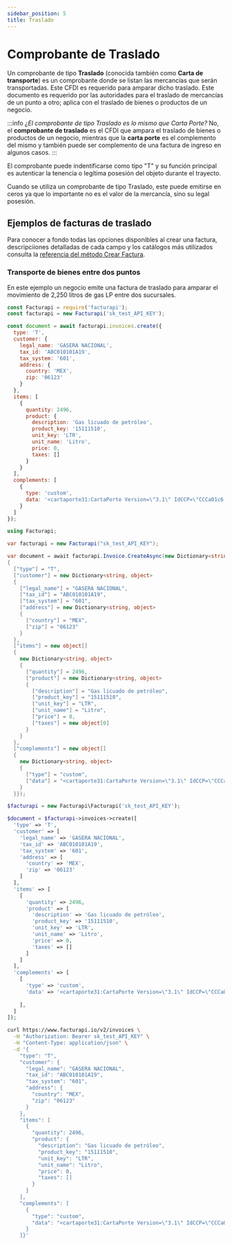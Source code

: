 ```yaml
---
sidebar_position: 5
title: Traslado
---
```



# Comprobante de Traslado

Un comprobante de tipo **Traslado** (conocida también como **Carta de transporte**) es un
comprobante donde se listan las mercancías que serán transportadas. Este CFDI es
requerido para amparar dicho traslado. Este documento es requerido por las autoridades
para el traslado de mercancías de un punto a otro; aplica con el traslado de bienes o
productos de un negocio.

:::info *¿El comprobante de tipo _Traslado_ es lo mismo que _Carta Porte_?*
No, el **comprobante de traslado** es el CFDI que ampara el traslado de bienes o productos de
un negocio, mientras que la **carta porte** es el complemento del mismo y también puede ser
complemento de una factura de ingreso en algunos casos.
:::

El comprobante puede indentificarse como tipo "T" y su función principal es autenticar la tenencia o legítima posesión del objeto durante el trayecto.

Cuando se utiliza un comprobante de tipo Traslado, este puede emitirse en ceros ya que lo importante no es el valor de la mercancía, sino su legal posesión.

## Ejemplos de facturas de traslado

Para conocer a fondo todas las opciones disponibles al crear una factura, descripciiones
detalladas de cada campo y los catálogos más utilizados consulta la
[referencia del método Crear Factura](/api/#tag/invoice/operation/createInvoice).

### Transporte de bienes entre dos puntos

En este ejemplo un negocio emite una factura de traslado para amparar el movimiento de 2,250 litros de gas LP entre dos sucursales.

<Tabs groupId="codeExamples">

<TabItem value="js" label="Node.js" default>

```javascript
const Facturapi = require('facturapi');
const facturapi = new Facturapi('sk_test_API_KEY');

const document = await facturapi.invoices.create({
  type: 'T',
  customer: {
    legal_name: 'GASERA NACIONAL',
    tax_id: 'ABC010101A19',
    tax_system: '601',
    address: {
      country: 'MEX',
      zip: '06123'
    }
  },
  items: [
    {
      quantity: 2496,
      product: {
        description: 'Gas licuado de petróleo',
        product_key: '15111510',
        unit_key: 'LTR',
        unit_name: 'Litro',
        price: 0,
        taxes: []
      }
    }
  ],
  complements: [
    {
      type: 'custom',
      data: '<cartaporte31:CartaPorte Version=\"3.1\" IdCCP=\"CCCa01c6-61bf-4058-b874-c285dad794fe\" TranspInternac=\"Sí\" EntradaSalidaMerc=\"Salida\" PaisOrigenDestino=\"USA\" ViaEntradaSalida=\"01\" TotalDistRec=\"160.0\"><cartaporte31:Ubicaciones><cartaporte31:Ubicacion TipoUbicacion=\"Origen\" IDUbicacion=\"OR000000\" RFCRemitenteDestinatario=\"XEXX010101000\" NumRegIdTrib=\"01010101\" NombreRemitenteDestinatario=\"INTERNATIONAL CUSTOMER\" FechaHoraSalidaLlegada=\"2024-12-17T05:00:00\"><cartaporte31:Domicilio Calle=\"Carretera Dolores Hidalgo A San Luis De La Paz\" NumeroExterior=\"SINNUMERO\" Municipio=\"014\" Estado=\"GUA\" Pais=\"USA\" CodigoPostal=\"N/A\" /></cartaporte31:Ubicacion><cartaporte31:Ubicacion DistanciaRecorrida=\"160.0\" TipoUbicacion=\"Destino\" IDUbicacion=\"DE000001\" RFCRemitenteDestinatario=\"XEXX010101000\" NumRegIdTrib=\"01010101\" NombreRemitenteDestinatario=\"INTERNATIONAL CUSTOMER\" FechaHoraSalidaLlegada=\"2024-12-18T09:00:00\"><cartaporte31:Domicilio Calle=\"1400 W Hi Line Rd\" Municipio=\"015\" Estado=\"SLP\" Pais=\"USA\" CodigoPostal=\"N/A\" /></cartaporte31:Ubicacion></cartaporte31:Ubicaciones><cartaporte31:Mercancias PesoBrutoTotal=\"1.0\" UnidadPeso=\"XBX\" NumTotalMercancias=\"1\"><cartaporte31:Mercancia BienesTransp=\"52161512\" Descripcion=\"Altoparlantes\" Cantidad=\"1\" ClaveUnidad=\"H87\" PesoEnKg=\"1.0\"></cartaporte31:Mercancia><cartaporte31:Autotransporte PermSCT=\"TPXX00\" NumPermisoSCT=\"Permiso no contemplado en el catálogo\"><cartaporte31:IdentificacionVehicular ConfigVehicular=\"VL\" PesoBrutoVehicular=\"1\" PlacaVM=\"JHY7766\" AnioModeloVM=\"2021\" /><cartaporte31:Seguros AseguraRespCivil=\"No Cuenta\" PolizaRespCivil=\"No Cuenta\" /></cartaporte31:Autotransporte></cartaporte31:Mercancias><cartaporte31:FiguraTransporte><cartaporte31:TiposFigura TipoFigura=\"01\" NombreFigura=\"JESUS CORTES LUNA\" RFCFigura=\"XEXX010101000\" NumLicencia=\"DSADSADSA\" /></cartaporte31:FiguraTransporte></cartaporte31:CartaPorte>'
    }
  ]
});
```

</TabItem>

<TabItem value="cs" label="C#">

```csharp
using Facturapi;

var facturapi = new Facturapi("sk_test_API_KEY");

var document = await facturapi.Invoice.CreateAsync(new Dictionary<string, object>
{
  ["type"] = "T",
  ["customer"] = new Dictionary<string, object>
  {
    ["legal_name"] = "GASERA NACIONAL",
    ["tax_id"] = "ABC010101A19",
    ["tax_system"] = "601",
    ["address"] = new Dictionary<string, object>
    {
      ["country"] = "MEX",
      ["zip"] = "06123"
    }
  },
  ["items"] = new object[]
  {
    new Dictionary<string, object>
    {
      ["quantity"] = 2496,
      ["product"] = new Dictionary<string, object>
      {
        ["description"] = "Gas licuado de petróleo",
        ["product_key"] = "15111510",
        ["unit_key"] = "LTR",
        ["unit_name"] = "Litro",
        ["price"] = 0,
        ["taxes"] = new object[0]
      }
    }
  },
  ["complements"] = new object[]
  {
    new Dictionary<string, object>
    {
      ["type"] = "custom",
      ["data"] = "<cartaporte31:CartaPorte Version=\"3.1\" IdCCP=\"CCCa01c6-61bf-4058-b874-c285dad794fe\" TranspInternac=\"Sí\" EntradaSalidaMerc=\"Salida\" PaisOrigenDestino=\"USA\" ViaEntradaSalida=\"01\" TotalDistRec=\"160.0\"><cartaporte31:Ubicaciones><cartaporte31:Ubicacion TipoUbicacion=\"Origen\" IDUbicacion=\"OR000000\" RFCRemitenteDestinatario=\"XEXX010101000\" NumRegIdTrib=\"01010101\" NombreRemitenteDestinatario=\"INTERNATIONAL CUSTOMER\" FechaHoraSalidaLlegada=\"2024-12-17T05:00:00\"><cartaporte31:Domicilio Calle=\"Carretera Dolores Hidalgo A San Luis De La Paz\" NumeroExterior=\"SINNUMERO\" Municipio=\"014\" Estado=\"GUA\" Pais=\"USA\" CodigoPostal=\"N/A\" /></cartaporte31:Ubicacion><cartaporte31:Ubicacion DistanciaRecorrida=\"160.0\" TipoUbicacion=\"Destino\" IDUbicacion=\"DE000001\" RFCRemitenteDestinatario=\"XEXX010101000\" NumRegIdTrib=\"01010101\" NombreRemitenteDestinatario=\"INTERNATIONAL CUSTOMER\" FechaHoraSalidaLlegada=\"2024-12-18T09:00:00\"><cartaporte31:Domicilio Calle=\"1400 W Hi Line Rd\" Municipio=\"015\" Estado=\"SLP\" Pais=\"USA\" CodigoPostal=\"N/A\" /></cartaporte31:Ubicacion></cartaporte31:Ubicaciones><cartaporte31:Mercancias PesoBrutoTotal=\"1.0\" UnidadPeso=\"XBX\" NumTotalMercancias=\"1\"><cartaporte31:Mercancia BienesTransp=\"52161512\" Descripcion=\"Altoparlantes\" Cantidad=\"1\" ClaveUnidad=\"H87\" PesoEnKg=\"1.0\"></cartaporte31:Mercancia><cartaporte31:Autotransporte PermSCT=\"TPXX00\" NumPermisoSCT=\"Permiso no contemplado en el catálogo\"><cartaporte31:IdentificacionVehicular ConfigVehicular=\"VL\" PesoBrutoVehicular=\"1\" PlacaVM=\"JHY7766\" AnioModeloVM=\"2021\" /><cartaporte31:Seguros AseguraRespCivil=\"No Cuenta\" PolizaRespCivil=\"No Cuenta\" /></cartaporte31:Autotransporte></cartaporte31:Mercancias><cartaporte31:FiguraTransporte><cartaporte31:TiposFigura TipoFigura=\"01\" NombreFigura=\"JESUS CORTES LUNA\" RFCFigura=\"XEXX010101000\" NumLicencia=\"DSADSADSA\" /></cartaporte31:FiguraTransporte></cartaporte31:CartaPorte>"
    }
  }});
```

</TabItem>

<TabItem value="php" label="PHP">

```php
$facturapi = new Facturapi\Facturapi('sk_test_API_KEY');

$document = $facturapi->invoices->create([
  'type' => 'T',
  'customer' => [
    'legal_name' => 'GASERA NACIONAL',
    'tax_id' => 'ABC010101A19',
    'tax_system' => '601',
    'address' => [
      'country' => 'MEX',
      'zip' => '06123'
    ]
  ],
  'items' => [
    [
      'quantity' => 2496,
      'product' => [
        'description' => 'Gas licuado de petróleo',
        'product_key' => '15111510',
        'unit_key' => 'LTR',
        'unit_name' => 'Litro',
        'price' => 0,
        'taxes' => []
      ]
    ]
  ],
  'complements' => [
    [
      'type' => 'custom',
      'data' => '<cartaporte31:CartaPorte Version=\"3.1\" IdCCP=\"CCCa01c6-61bf-4058-b874-c285dad794fe\" TranspInternac=\"Sí\" EntradaSalidaMerc=\"Salida\" PaisOrigenDestino=\"USA\" ViaEntradaSalida=\"01\" TotalDistRec=\"160.0\"><cartaporte31:Ubicaciones><cartaporte31:Ubicacion TipoUbicacion=\"Origen\" IDUbicacion=\"OR000000\" RFCRemitenteDestinatario=\"XEXX010101000\" NumRegIdTrib=\"01010101\" NombreRemitenteDestinatario=\"INTERNATIONAL CUSTOMER\" FechaHoraSalidaLlegada=\"2024-12-17T05:00:00\"><cartaporte31:Domicilio Calle=\"Carretera Dolores Hidalgo A San Luis De La Paz\" NumeroExterior=\"SINNUMERO\" Municipio=\"014\" Estado=\"GUA\" Pais=\"USA\" CodigoPostal=\"N/A\" /></cartaporte31:Ubicacion><cartaporte31:Ubicacion DistanciaRecorrida=\"160.0\" TipoUbicacion=\"Destino\" IDUbicacion=\"DE000001\" RFCRemitenteDestinatario=\"XEXX010101000\" NumRegIdTrib=\"01010101\" NombreRemitenteDestinatario=\"INTERNATIONAL CUSTOMER\" FechaHoraSalidaLlegada=\"2024-12-18T09:00:00\"><cartaporte31:Domicilio Calle=\"1400 W Hi Line Rd\" Municipio=\"015\" Estado=\"SLP\" Pais=\"USA\" CodigoPostal=\"N/A\" /></cartaporte31:Ubicacion></cartaporte31:Ubicaciones><cartaporte31:Mercancias PesoBrutoTotal=\"1.0\" UnidadPeso=\"XBX\" NumTotalMercancias=\"1\"><cartaporte31:Mercancia BienesTransp=\"52161512\" Descripcion=\"Altoparlantes\" Cantidad=\"1\" ClaveUnidad=\"H87\" PesoEnKg=\"1.0\"></cartaporte31:Mercancia><cartaporte31:Autotransporte PermSCT=\"TPXX00\" NumPermisoSCT=\"Permiso no contemplado en el catálogo\"><cartaporte31:IdentificacionVehicular ConfigVehicular=\"VL\" PesoBrutoVehicular=\"1\" PlacaVM=\"JHY7766\" AnioModeloVM=\"2021\" /><cartaporte31:Seguros AseguraRespCivil=\"No Cuenta\" PolizaRespCivil=\"No Cuenta\" /></cartaporte31:Autotransporte></cartaporte31:Mercancias><cartaporte31:FiguraTransporte><cartaporte31:TiposFigura TipoFigura=\"01\" NombreFigura=\"JESUS CORTES LUNA\" RFCFigura=\"XEXX010101000\" NumLicencia=\"DSADSADSA\" /></cartaporte31:FiguraTransporte></cartaporte31:CartaPorte>'
      
    ],
  ]
]);
```

</TabItem>

<TabItem value="curl" label="cURL">

```bash
curl https://www.facturapi.io/v2/invoices \
  -H "Authorization: Bearer sk_test_API_KEY" \
  -H "Content-Type: application/json" \
  -d '{
    "type": "T",
    "customer": {
      "legal_name": "GASERA NACIONAL",
      "tax_id": "ABC010101A19",
      "tax_system": "601",
      "address": {
        "country": "MEX",
        "zip": "06123"
      }
    },
    "items": [
      {
        "quantity": 2496,
        "product": {
          "description": "Gas licuado de petróleo",
          "product_key": "15111510",
          "unit_key": "LTR",
          "unit_name": "Litro",
          "price": 0,
          "taxes": []
        }
      }
    ],
    "complements": [
      {
        "type": "custom",
        "data": "<cartaporte31:CartaPorte Version=\"3.1\" IdCCP=\"CCCa01c6-61bf-4058-b874-c285dad794fe\" TranspInternac=\"Sí\" EntradaSalidaMerc=\"Salida\" PaisOrigenDestino=\"USA\" ViaEntradaSalida=\"01\" TotalDistRec=\"160.0\"><cartaporte31:Ubicaciones><cartaporte31:Ubicacion TipoUbicacion=\"Origen\" IDUbicacion=\"OR000000\" RFCRemitenteDestinatario=\"XEXX010101000\" NumRegIdTrib=\"01010101\" NombreRemitenteDestinatario=\"INTERNATIONAL CUSTOMER\" FechaHoraSalidaLlegada=\"2024-12-17T05:00:00\"><cartaporte31:Domicilio Calle=\"Carretera Dolores Hidalgo A San Luis De La Paz\" NumeroExterior=\"SINNUMERO\" Municipio=\"014\" Estado=\"GUA\" Pais=\"USA\" CodigoPostal=\"N/A\" /></cartaporte31:Ubicacion><cartaporte31:Ubicacion DistanciaRecorrida=\"160.0\" TipoUbicacion=\"Destino\" IDUbicacion=\"DE000001\" RFCRemitenteDestinatario=\"XEXX010101000\" NumRegIdTrib=\"01010101\" NombreRemitenteDestinatario=\"INTERNATIONAL CUSTOMER\" FechaHoraSalidaLlegada=\"2024-12-18T09:00:00\"><cartaporte31:Domicilio Calle=\"1400 W Hi Line Rd\" Municipio=\"015\" Estado=\"SLP\" Pais=\"USA\" CodigoPostal=\"N/A\" /></cartaporte31:Ubicacion></cartaporte31:Ubicaciones><cartaporte31:Mercancias PesoBrutoTotal=\"1.0\" UnidadPeso=\"XBX\" NumTotalMercancias=\"1\"><cartaporte31:Mercancia BienesTransp=\"52161512\" Descripcion=\"Altoparlantes\" Cantidad=\"1\" ClaveUnidad=\"H87\" PesoEnKg=\"1.0\"></cartaporte31:Mercancia><cartaporte31:Autotransporte PermSCT=\"TPXX00\" NumPermisoSCT=\"Permiso no contemplado en el catálogo\"><cartaporte31:IdentificacionVehicular ConfigVehicular=\"VL\" PesoBrutoVehicular=\"1\" PlacaVM=\"JHY7766\" AnioModeloVM=\"2021\" /><cartaporte31:Seguros AseguraRespCivil=\"No Cuenta\" PolizaRespCivil=\"No Cuenta\" /></cartaporte31:Autotransporte></cartaporte31:Mercancias><cartaporte31:FiguraTransporte><cartaporte31:TiposFigura TipoFigura=\"01\" NombreFigura=\"JESUS CORTES LUNA\" RFCFigura=\"XEXX010101000\" NumLicencia=\"DSADSADSA\" /></cartaporte31:FiguraTransporte></cartaporte31:CartaPorte>"
      }
    ]}'
```

</TabItem>

</Tabs>

